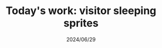 ---
title:  "Today's work: visitor sleeping sprites"
summary: |-
        Bed sprites and bed sheet mechanics updated.
        Visitors leave untidy beds when they wake up
        and cleaners make the beds during the day.
readMore: click for details.
cover: /images/side-projects/interstellar-inn/22/cover.png
date: 2024/06/29
tags: ["InterstellarInn","gameMaker","indieGameDeveloper"]
type: SIDE-PROJECT
---